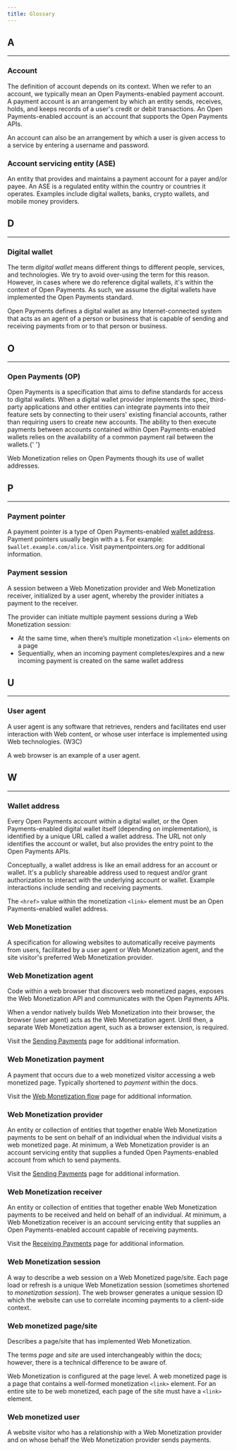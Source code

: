 ```yaml
---
title: Glossary
---
```



## A

<hr />

### Account

The definition of account depends on its context. When we refer to an account, we typically mean an Open Payments-enabled payment account. A payment account is an arrangement by which an entity sends, receives, holds, and keeps records of a user's credit or debit transactions. An Open Payments-enabled account is an account that supports the <LinkOut href="https://openpayments.guide/">Open Payments APIs</LinkOut>.

An account can also be an arrangement by which a user is given access to a service by entering a username and password.

### Account servicing entity (ASE)

An entity that provides and maintains a payment account for a payer and/or payee. An ASE is a regulated entity within the country or countries it operates. Examples include digital wallets, banks, crypto wallets, and mobile money providers.

## D

<hr />

### Digital wallet

The term _digital wallet_ means different things to different people, services, and technologies. We try to avoid over-using the term for this reason. However, in cases where we do reference digital wallets, it's within the context of <LinkOut href="https://openpayments.guide/">Open Payments</LinkOut>. As such, we assume the digital wallets have implemented the Open Payments standard.

Open Payments defines a digital wallet as any Internet-connected system that acts as an agent of a person or business that is capable of sending and receiving payments from or to that person or business.

## O

<hr />

### Open Payments (OP)

<LinkOut href='https://openpayments.guide/'>Open Payments</LinkOut> is a specification
that aims to define standards for access to digital wallets. When a digital wallet
provider implements the spec, third-party applications and other entities can integrate
payments into their feature sets by connecting to their users' existing financial
accounts, rather than requiring users to create new accounts. The ability to then
execute payments between accounts contained within Open Payments-enabled wallets
relies on the availability of a common payment rail between the wallets.{' '}

Web Monetization relies on Open Payments though its use of wallet addresses.

## P

<hr />

### Payment pointer

A payment pointer is a type of Open Payments-enabled [wallet address](#wallet-address). Payment pointers usually begin with a `$`. For example: `$wallet.example.com/alice`. Visit <LinkOut href="https://paymentpointers.org/">paymentpointers.org</LinkOut> for additional information.

### Payment session

A session between a Web Monetization provider and Web Monetization receiver, initialized by a user agent, whereby the provider initiates a payment to the receiver.

The provider can initiate multiple payment sessions during a Web Monetization session:

- At the same time, when there’s multiple monetization `<link>` elements on a page
- Sequentially, when an incoming payment completes/expires and a new incoming payment is created on the same wallet address

## U

<hr />

### User agent

A user agent is any software that retrieves, renders and facilitates end user interaction with Web content, or whose user interface is implemented using Web technologies. (<LinkOut href="https://www.w3.org/WAI/UA/work/wiki/Definition_of_User_Agent">W3C</LinkOut>)

A web browser is an example of a user agent.

## W

<hr />

### Wallet address

Every <LinkOut href="https://openpayments.guide/">Open Payments</LinkOut> account within a digital wallet, or the Open Payments-enabled digital wallet itself (depending on implementation), is identified by a unique URL called a wallet address. The URL not only identifies the account or wallet, but also provides the entry point to the Open Payments APIs.

Conceptually, a wallet address is like an email address for an account or wallet. It's a publicly shareable address used to request and/or grant authorization to interact with the underlying account or wallet. Example interactions include sending and receiving payments.

The `<href>` value within the monetization `<link>` element must be an Open Payments-enabled wallet address.

### Web Monetization

A specification for allowing websites to automatically receive payments from users, facilitated by a user agent or Web Monetization agent, and the site visitor's preferred Web Monetization provider.

### Web Monetization agent

Code within a web browser that discovers web monetized pages, exposes the Web Monetization API and communicates with the Open Payments APIs.

When a vendor natively builds Web Monetization into their browser, the browser (user agent) acts as the Web Monetization agent. Until then, a separate Web Monetization agent, such as a browser extension, is required.

Visit the [Sending Payments](/docs/intro/sending-payments/#web-monetization-agents) page for additional information.

### Web Monetization payment

A payment that occurs due to a web monetized visitor accessing a web monetized page. Typically shortened to _payment_ within the docs.

Visit the [Web Monetization flow](/docs/intro/web-monetization-flow) page for additional information.

### Web Monetization provider

An entity or collection of entities that together enable Web Monetization payments to be sent on behalf of an individual when the individual visits a web monetized page. At minimum, a Web Monetization provider is an account servicing entity that supplies a funded Open Payments-enabled account from which to send payments.

Visit the [Sending Payments](/docs/intro/sending-payments/#web-monetization-providers) page for additional information.

### Web Monetization receiver

An entity or collection of entities that together enable Web Monetization payments to be received and held on behalf of an individual. At minimum, a Web Monetization receiver is an account servicing entity that supplies an Open Payments-enabled account capable of receiving payments.

Visit the [Receiving Payments](/docs/intro/receiving-payments/#web-monetization-receivers) page for additional information.

### Web Monetization session

A way to describe a web session on a Web Monetized page/site. Each page load or refresh is a unique Web Monetization session (sometimes shortened to _monetization session_). The web browser generates a unique session ID which the website can use to correlate incoming payments to a client-side context.

### Web monetized page/site

Describes a page/site that has implemented Web Monetization.

The terms _page_ and _site_ are used interchangeably within the docs; however, there is a technical difference to be aware of.

Web Monetization is configured at the page level. A web monetized page is a page that contains a well-formed monetization `<link>` element. For an entire site to be web monetized, each page of the site must have a `<link>` element.

### Web monetized user

A website visitor who has a relationship with a Web Monetization provider and on whose behalf the Web Monetization provider sends payments.
